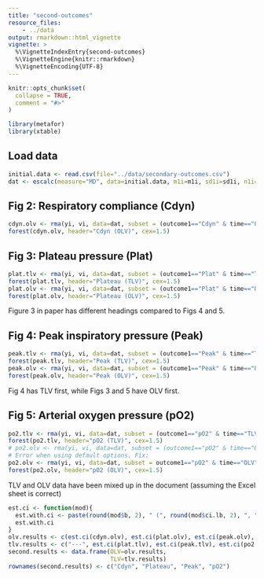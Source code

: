```yaml
---
title: "second-outcomes"
resource_files:
    - ../data
output: rmarkdown::html_vignette
vignette: >
  %\VignetteIndexEntry{second-outcomes}
  %\VignetteEngine{knitr::rmarkdown}
  %\VignetteEncoding{UTF-8}
---
```


```r
knitr::opts_chunk$set(
  collapse = TRUE,
  comment = "#>"
)
```



```r
library(metafor)
library(xtable)
```



## Load data
```r
initial.data <- read.csv(file="../data/secondary-outcomes.csv")
dat <- escalc(measure="MD", data=initial.data, m1i=m1i, sd1i=sd1i, n1i=n1i, m2i=m2i, sd2i=sd2i, n2i=n2i, slab=study)
```


## Fig 2: Respiratory compliance (Cdyn)
```r
cdyn.olv <- rma(yi, vi, data=dat, subset = (outcome1=="Cdyn" & time=="OLV"), method="PM")
forest(cdyn.olv, header="Cdyn (OLV)", cex=1.5)
```

## Fig 3: Plateau pressure (Plat)
```r
plat.tlv <- rma(yi, vi, data=dat, subset = (outcome1=="Plat" & time=="TLV"), method="PM")
forest(plat.tlv, header="Plateau (TLV)", cex=1.5)
plat.olv <- rma(yi, vi, data=dat, subset = (outcome1=="Plat" & time=="OLV"), method="PM")
forest(plat.olv, header="Plateau (OLV)", cex=1.5)
```

Figure 3 in paper has different headings compared to Figs 4 and 5.



## Fig 4: Peak inspiratory pressure (Peak)
```r
peak.tlv <- rma(yi, vi, data=dat, subset = (outcome1=="Peak" & time=="TLV"), method="PM")
forest(peak.tlv, header="Peak (TLV)", cex=1.5)
peak.olv <- rma(yi, vi, data=dat, subset = (outcome1=="Peak" & time=="OLV"), method="PM")
forest(peak.olv, header="Peak (OLV)", cex=1.5)
```
Fig 4 has TLV first, while Figs 3 and 5 have OLV first.


## Fig 5: Arterial oxygen pressure (pO2)
```r
po2.tlv <- rma(yi, vi, data=dat, subset = (outcome1=="pO2" & time=="TLV"), method="PM")
forest(po2.tlv, header="pO2 (TLV)", cex=1.5)
# po2.olv <- rma(yi, vi, data=dat, subset = (outcome1=="pO2" & time=="OLV"), method="PM")
# Error when using default options. Fix:
po2.olv <- rma(yi, vi, data=dat, subset = outcome1=="pO2" & time=="OLV", method="PM", control=list(tau2.max=1000))
forest(po2.olv, header="pO2 (OLV)", cex=1.5)
```
TLV and OLV data have been mixed up in the document (assuming the Excel sheet is correct)


```r
est.ci <- function(mod){
  est.with.ci <- paste(round(mod$b, 2), " (", round(mod$ci.lb, 2), ", ", round(mod$ci.ub, 2), ")", sep="")
  est.with.ci
}
olv.results <- c(est.ci(cdyn.olv), est.ci(plat.olv), est.ci(peak.olv), est.ci(po2.olv))
tlv.results <- c("---", est.ci(plat.tlv), est.ci(peak.tlv), est.ci(po2.tlv))
second.results <- data.frame(OLV=olv.results,
                             TLV=tlv.results)
rownames(second.results) <- c("Cdyn", "Plateau", "Peak", "pO2")
```

